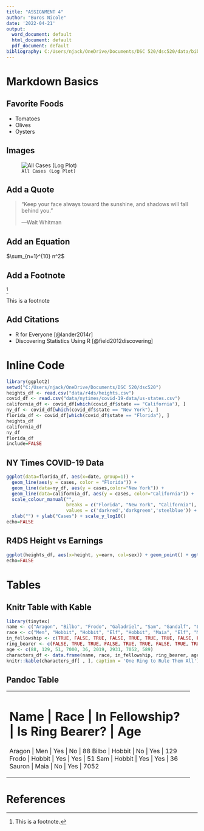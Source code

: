 ---
title: "ASSIGNMENT 4"
author: "Buros Nicole"
date: '2022-04-21'
output:
  word_document: default
  html_document: default
  pdf_document: default
bibliography: C:/Users/njack/OneDrive/Documents/DSC 520/dsc520/data/bibliography.bib
---

# Markdown Basics

## Favorite Foods
- Tomatoes
- Olives
- Oysters

## Images
![`All Cases (Log Plot)`](C:/Users/njack/OneDrive/Documents/DSC 520/dsc520/completed/assignment04/plots/10-all-cases-log.png)

## Add a Quote
>“Keep your face always toward the sunshine, and shadows will fall behind you.”
>
> ---Walt Whitman

## Add an Equation
$\sum_{n=1}^{10} n^2$

## Add a Footnote
^[This is a footnote.]

This is a footnote

## Add Citations

* R for Everyone [@lander2014r]
* Discovering Statistics Using R [@field2012discovering]

# Inline Code
```{r}
library(ggplot2)
setwd("C:/Users/njack/OneDrive/Documents/DSC 520/dsc520")
heights_df <- read.csv("data/r4ds/heights.csv")
covid_df <- read.csv("data/nytimes/covid-19-data/us-states.csv")
california_df <- covid_df[which(covid_df$state == "California"), ]
ny_df <- covid_df[which(covid_df$state == "New York"), ]
florida_df <- covid_df[which(covid_df$state == "Florida"), ]
heights_df
california_df
ny_df
florida_df
include=FALSE
```

## NY Times COVID-19 Data
```{r}
ggplot(data=florida_df, aes(x=date, group=1)) +
  geom_line(aes(y = cases, color = "Florida")) +
  geom_line(data=ny_df, aes(y = cases,color="New York")) +
  geom_line(data=california_df, aes(y = cases, color="California")) +
  scale_colour_manual("",
                      breaks = c("Florida", "New York", "California"),
                      values = c('darkred','darkgreen','steelblue')) +
  xlab("") + ylab("Cases") + scale_y_log10()
echo=FALSE
```

## R4DS Height vs Earnings
```{r}
ggplot(heights_df, aes(x=height, y=earn, col=sex)) + geom_point() + ggtitle('Height vs. Earnings') + xlab('Height (Inches)') + ylab('Earnings (Dollars)')
echo=FALSE
```
# Tables

## Knitr Table with Kable
```{r}
library(tinytex)
name <- c("Aragon", "Bilbo", "Frodo", "Galadriel", "Sam", "Gandalf", "Legolas", "Sauron", "Gollum")
race <- c("Men", "Hobbit", "Hobbit", "Elf", "Hobbit", "Maia", "Elf", "Maia", "Hobbit")
in_fellowship <- c(TRUE, FALSE, TRUE, FALSE, TRUE, TRUE, TRUE, FALSE, FALSE)
ring_bearer <- c(FALSE, TRUE, TRUE, FALSE, TRUE, TRUE, FALSE, TRUE, TRUE)
age <- c(88, 129, 51, 7000, 36, 2019, 2931, 7052, 589)
characters_df <- data.frame(name, race, in_fellowship, ring_bearer, age)
knitr::kable(characters_df[ , ], caption = 'One Ring to Rule Them All')
```
## Pandoc Table
+--------------------------------------------------------------------+
| Name      | Race      | In Fellowship? | Is Ring Bearer? | Age     |
|====================================================================|
| Aragon    | Men       | Yes            | No              | 88      |
| Bilbo     | Hobbit    | No             | Yes             | 129     |
| Frodo     | Hobbit    | Yes            | Yes             | 51      |
| Sam       | Hobbit    | Yes            | Yes             | 36      |
| Sauron    | Maia      | No             | Yes             | 7052    |
+--------------------------------------------------------------------+

# References